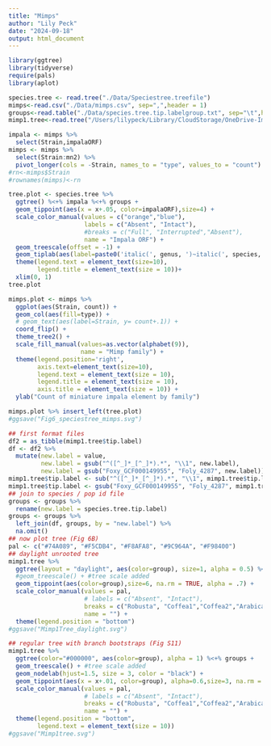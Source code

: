 ```yaml
---
title: "Mimps"
author: "Lily Peck"
date: "2024-09-18"
output: html_document
---
```


```r
library(ggtree)
library(tidyverse)
require(pals)
library(aplot)
```

```r

species.tree <- read.tree("./Data/Speciestree.treefile")
mimps<-read.csv("./Data/mimps.csv", sep=",",header = 1)
groups<-read.table("./Data/species.tree.tip.labelgroup.txt", sep="\t",header = 1)
mimp1.tree<-read.tree("/Users/lilypeck/Library/CloudStorage/OneDrive-ImperialCollegeLondon/Program_files/Linux/iqtree-2.3.5-macOS-arm/mimp1.allseqs_NT.fna.contree")

impala <- mimps %>%
  select(Strain,impalaORF)
mimps <- mimps %>%
  select(Strain:mn2) %>%
  pivot_longer(cols = -Strain, names_to = "type", values_to = "count")
#rn<-mimps$Strain
#rownames(mimps)<-rn
```


```r

tree.plot <- species.tree %>%
  ggtree() %<+% impala %<+% groups +
  geom_tippoint(aes(x = x+.05, color=impalaORF),size=4) +
  scale_color_manual(values = c("orange","blue"),
                     labels = c("Absent", "Intact"),
                     #breaks = c("Full", "Interrupted","Absent"),
                     name = "Impala ORF") +
  geom_treescale(offset = -1) +
  geom_tiplab(aes(label=paste0('italic(', genus, ')~italic(', species, ')~', strain)), parse=T, size = 3, offset = .1, align = T) +
  theme(legend.text = element_text(size=10),
        legend.title = element_text(size = 10))+
  xlim(0, 1)
tree.plot

mimps.plot <- mimps %>%
  ggplot(aes(Strain, count)) + 
  geom_col(aes(fill=type)) + 
  # geom_text(aes(label=Strain, y= count+.1)) +
  coord_flip() + 
  theme_tree2() + 
  scale_fill_manual(values=as.vector(alphabet(9)),
                    name = "Mimp family") +
  theme(legend.position='right',
        axis.text=element_text(size=10),
        legend.text = element_text(size = 10),
        legend.title = element_text(size = 10),
        axis.title = element_text(size = 10)) +
  ylab("Count of miniature impala element by family")

mimps.plot %>% insert_left(tree.plot)
#ggsave("Fig6_speciestree_mimps.svg")
```

```r
## first format files
df2 = as_tibble(mimp1.tree$tip.label)
df <- df2 %>% 
  mutate(new.label = value,
         new.label = gsub("^([^_]*_[^_]*).*", "\\1", new.label),
         new.label = gsub("Foxy_GCF000149955", "Foly_4287", new.label))
mimp1.tree$tip.label <- sub("^([^_]*_[^_]*).*", "\\1", mimp1.tree$tip.label)
mimp1.tree$tip.label <- gsub("Foxy_GCF000149955", "Foly_4287", mimp1.tree$tip.label)
## join to species / pop id file
groups <- groups %>%
  rename(new.label = species.tree.tip.label)
groups <- groups %>% 
  left_join(df, groups, by = "new.label") %>%
  na.omit()
## now plot tree (Fig 6B)
pal <- c("#74A089", "#F5CDB4", "#F8AFA8", "#9C964A", "#F98400")
## daylight unrooted tree
mimp1.tree %>%
  ggtree(layout = "daylight", aes(color=group), size=1, alpha = 0.5) %<+% groups +
  #geom_treescale() + #tree scale added
  geom_tippoint(aes(color=group),size=6, na.rm = TRUE, alpha = .7) +
  scale_color_manual(values = pal,
                     # labels = c("Absent", "Intact"),
                     breaks = c("Robusta", "Coffea1","Coffea2","Arabica","FOSC"),
                     name = "") +
  theme(legend.position = "bottom")
#ggsave("Mimp1Tree_daylight.svg")

## regular tree with branch bootstraps (Fig S11)
mimp1.tree %>%
  ggtree(color="#000000", aes(color=group), alpha = 1) %<+% groups +
  geom_treescale() + #tree scale added
  geom_nodelab(hjust=1.5, size = 3, color = "black") +
  geom_tippoint(aes(x = x+.01, color=group), alpha=0.6,size=3, na.rm = TRUE) +
  scale_color_manual(values = pal,
                     # labels = c("Absent", "Intact"),
                     breaks = c("Robusta", "Coffea1","Coffea2","Arabica","FOSC"),
                     name = "") +
  theme(legend.position = "bottom",
        legend.text = element_text(size = 10))
#ggsave("Mimp1tree.svg")
```

